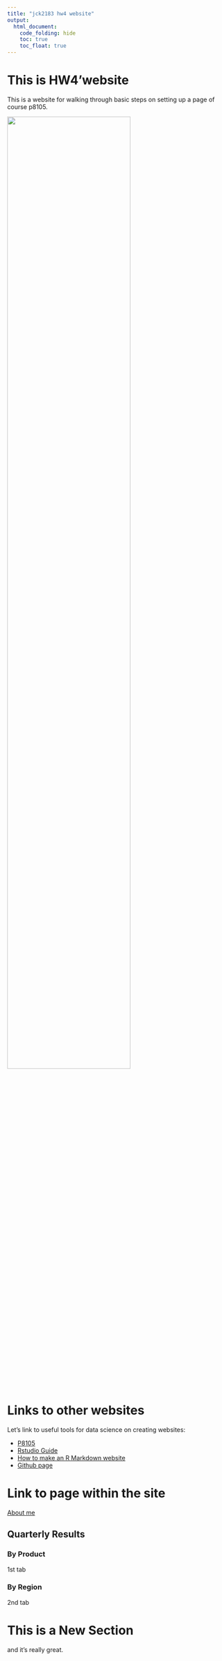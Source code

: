 ```yaml
---
title: "jck2183 hw4 website"
output: 
  html_document:
    code_folding: hide
    toc: true
    toc_float: true
---
```


# This is HW4'website

This is a website for walking through basic steps on setting up a page of course p8105.

<image src = "image/p8105.jpg" style = "width:75%">



# Links to other websites

Let's link to useful tools for data science on creating websites:

* [P8105](https://p8105.com)
* [Rstudio Guide](https://bookdown.org/yihui/rmarkdown/pkgdown.html)
* [How to make an R Markdown website](http://nickstrayer.me/RMarkdown_Sites_tutorial/)
* [Github page](https://pages.github.com)


# Link to page within the site

[About me](about.html)

## Quarterly Results {.tabset}

### By Product

1st tab

### By Region

2nd tab

# This is a New Section

and it's really great.